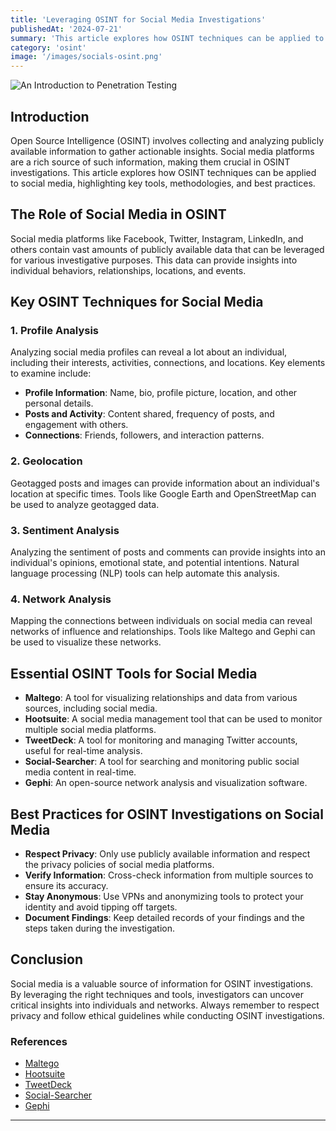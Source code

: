 ```yaml
---
title: 'Leveraging OSINT for Social Media Investigations'
publishedAt: '2024-07-21'
summary: 'This article explores how OSINT techniques can be applied to social media investigations, highlighting key tools, methodologies, and best practices.'
category: 'osint'
image: '/images/socials-osint.png'
---
```



<Image
  src="/images/socials-osint.png"
  alt="An Introduction to Penetration Testing"
  width={400}
  height={400}
  className="w-400 h-400 mb-4 rounded-xl"
/>

## Introduction

Open Source Intelligence (OSINT) involves collecting and analyzing publicly available information to gather actionable insights. Social media platforms are a rich source of such information, making them crucial in OSINT investigations. This article explores how OSINT techniques can be applied to social media, highlighting key tools, methodologies, and best practices.

## The Role of Social Media in OSINT

Social media platforms like Facebook, Twitter, Instagram, LinkedIn, and others contain vast amounts of publicly available data that can be leveraged for various investigative purposes. This data can provide insights into individual behaviors, relationships, locations, and events.

## Key OSINT Techniques for Social Media

### 1. **Profile Analysis**

Analyzing social media profiles can reveal a lot about an individual, including their interests, activities, connections, and locations. Key elements to examine include:

- **Profile Information**: Name, bio, profile picture, location, and other personal details.
- **Posts and Activity**: Content shared, frequency of posts, and engagement with others.
- **Connections**: Friends, followers, and interaction patterns.

### 2. **Geolocation**

Geotagged posts and images can provide information about an individual's location at specific times. Tools like Google Earth and OpenStreetMap can be used to analyze geotagged data.

### 3. **Sentiment Analysis**

Analyzing the sentiment of posts and comments can provide insights into an individual's opinions, emotional state, and potential intentions. Natural language processing (NLP) tools can help automate this analysis.

### 4. **Network Analysis**

Mapping the connections between individuals on social media can reveal networks of influence and relationships. Tools like Maltego and Gephi can be used to visualize these networks.

## Essential OSINT Tools for Social Media

- **Maltego**: A tool for visualizing relationships and data from various sources, including social media.
- **Hootsuite**: A social media management tool that can be used to monitor multiple social media platforms.
- **TweetDeck**: A tool for monitoring and managing Twitter accounts, useful for real-time analysis.
- **Social-Searcher**: A tool for searching and monitoring public social media content in real-time.
- **Gephi**: An open-source network analysis and visualization software.

## Best Practices for OSINT Investigations on Social Media

- **Respect Privacy**: Only use publicly available information and respect the privacy policies of social media platforms.
- **Verify Information**: Cross-check information from multiple sources to ensure its accuracy.
- **Stay Anonymous**: Use VPNs and anonymizing tools to protect your identity and avoid tipping off targets.
- **Document Findings**: Keep detailed records of your findings and the steps taken during the investigation.

## Conclusion

Social media is a valuable source of information for OSINT investigations. By leveraging the right techniques and tools, investigators can uncover critical insights into individuals and networks. Always remember to respect privacy and follow ethical guidelines while conducting OSINT investigations.

### References

- [Maltego](https://www.maltego.com/)
- [Hootsuite](https://hootsuite.com/)
- [TweetDeck](https://tweetdeck.twitter.com/)
- [Social-Searcher](https://www.social-searcher.com/)
- [Gephi](https://gephi.org/)

---
